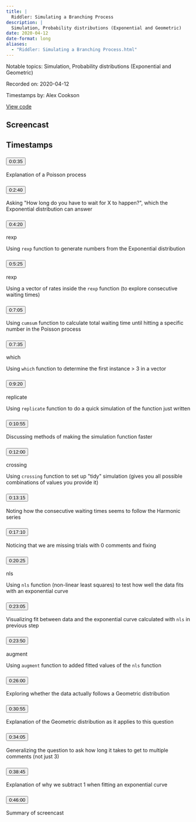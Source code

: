 ```yaml
---
title: |
  Riddler: Simulating a Branching Process
description: |
  Simulation, Probability distributions (Exponential and Geometric)
date: 2020-04-12
date-format: long
aliases:
  - "Riddler: Simulating a Branching Process.html"
---
```


Notable topics: Simulation, Probability distributions (Exponential and Geometric)

Recorded on: 2020-04-12

Timestamps by: Alex Cookson

[View code](https://github.com/dgrtwo/data-screencasts/blob/master/gdpr.Rmd)

## Screencast

<div id="yt-player" data-video-id="QtThluGted0"></div>

## Timestamps

```{=html}
<div id="topics">
  <div class="topic">
    <h3 id="ts-35">
      <button class="btn btn-link btn-timestamp" onClick="playerSkipToTimestamp(35, this)">0:0:35</button>
    </h3>
    <div class="topic_badges"><div></div><div></div></div>
    <div class="topic_description">
      <p>Explanation of a Poisson process</p>

    </div>
  </div>
  <div class="topic">
    <h3 id="ts-160">
      <button class="btn btn-link btn-timestamp" onClick="playerSkipToTimestamp(160, this)">0:2:40</button>
    </h3>
    <div class="topic_badges"><div></div><div></div></div>
    <div class="topic_description">
      <p>Asking &quot;How long do you have to wait for X to happen?&quot;, which the Exponential distribution can answer</p>

    </div>
  </div>
  <div class="topic">
    <h3 id="ts-260">
      <button class="btn btn-link btn-timestamp" onClick="playerSkipToTimestamp(260, this)">0:4:20</button>
    </h3>
    <div class="topic_badges"><div><span class="badge-functions badge bg-info">rexp</span></div><div></div></div>
    <div class="topic_description">
      <p>Using <code>rexp</code> function to generate numbers from the Exponential distribution</p>

    </div>
  </div>
  <div class="topic">
    <h3 id="ts-325">
      <button class="btn btn-link btn-timestamp" onClick="playerSkipToTimestamp(325, this)">0:5:25</button>
    </h3>
    <div class="topic_badges"><div><span class="badge-functions badge bg-info">rexp</span></div><div></div></div>
    <div class="topic_description">
      <p>Using a vector of rates inside the <code>rexp</code> function (to explore consecutive waiting times)</p>

    </div>
  </div>
  <div class="topic">
    <h3 id="ts-425">
      <button class="btn btn-link btn-timestamp" onClick="playerSkipToTimestamp(425, this)">0:7:05</button>
    </h3>
    <div class="topic_badges"><div></div><div></div></div>
    <div class="topic_description">
      <p>Using <code>cumsum</code> function to calculate total waiting time until hitting a specific number in the Poisson process</p>

    </div>
  </div>
  <div class="topic">
    <h3 id="ts-455">
      <button class="btn btn-link btn-timestamp" onClick="playerSkipToTimestamp(455, this)">0:7:35</button>
    </h3>
    <div class="topic_badges"><div><span class="badge-functions badge bg-info">which</span></div><div></div></div>
    <div class="topic_description">
      <p>Using <code>which</code> function to determine the first instance &gt; 3 in a vector</p>

    </div>
  </div>
  <div class="topic">
    <h3 id="ts-560">
      <button class="btn btn-link btn-timestamp" onClick="playerSkipToTimestamp(560, this)">0:9:20</button>
    </h3>
    <div class="topic_badges"><div><span class="badge-functions badge bg-info">replicate</span></div><div></div></div>
    <div class="topic_description">
      <p>Using <code>replicate</code> function to do a quick simulation of the function just written</p>

    </div>
  </div>
  <div class="topic">
    <h3 id="ts-655">
      <button class="btn btn-link btn-timestamp" onClick="playerSkipToTimestamp(655, this)">0:10:55</button>
    </h3>
    <div class="topic_badges"><div></div><div></div></div>
    <div class="topic_description">
      <p>Discussing methods of making the simulation function faster</p>

    </div>
  </div>
  <div class="topic">
    <h3 id="ts-720">
      <button class="btn btn-link btn-timestamp" onClick="playerSkipToTimestamp(720, this)">0:12:00</button>
    </h3>
    <div class="topic_badges"><div><span class="badge-functions badge bg-info">crossing</span></div><div></div></div>
    <div class="topic_description">
      <p>Using <code>crossing</code> function to set up &quot;tidy&quot; simulation (gives you all possible combinations of values you provide it)</p>

    </div>
  </div>
  <div class="topic">
    <h3 id="ts-795">
      <button class="btn btn-link btn-timestamp" onClick="playerSkipToTimestamp(795, this)">0:13:15</button>
    </h3>
    <div class="topic_badges"><div></div><div></div></div>
    <div class="topic_description">
      <p>Noting how the consecutive waiting times seems to follow the Harmonic series</p>

    </div>
  </div>
  <div class="topic">
    <h3 id="ts-1030">
      <button class="btn btn-link btn-timestamp" onClick="playerSkipToTimestamp(1030, this)">0:17:10</button>
    </h3>
    <div class="topic_badges"><div></div><div></div></div>
    <div class="topic_description">
      <p>Noticing that we are missing trials with 0 comments and fixing</p>

    </div>
  </div>
  <div class="topic">
    <h3 id="ts-1225">
      <button class="btn btn-link btn-timestamp" onClick="playerSkipToTimestamp(1225, this)">0:20:25</button>
    </h3>
    <div class="topic_badges"><div><span class="badge-functions badge bg-info">nls</span></div><div></div></div>
    <div class="topic_description">
      <p>Using <code>nls</code> function (non-linear least squares) to test how well the data fits with an exponential curve</p>

    </div>
  </div>
  <div class="topic">
    <h3 id="ts-1385">
      <button class="btn btn-link btn-timestamp" onClick="playerSkipToTimestamp(1385, this)">0:23:05</button>
    </h3>
    <div class="topic_badges"><div></div><div></div></div>
    <div class="topic_description">
      <p>Visualizing fit between data and the exponential curve calculated with <code>nls</code> in previous step</p>

    </div>
  </div>
  <div class="topic">
    <h3 id="ts-1430">
      <button class="btn btn-link btn-timestamp" onClick="playerSkipToTimestamp(1430, this)">0:23:50</button>
    </h3>
    <div class="topic_badges"><div><span class="badge-functions badge bg-info">augment</span></div><div></div></div>
    <div class="topic_description">
      <p>Using <code>augment</code> function to added fitted values of the <code>nls</code> function</p>

    </div>
  </div>
  <div class="topic">
    <h3 id="ts-1560">
      <button class="btn btn-link btn-timestamp" onClick="playerSkipToTimestamp(1560, this)">0:26:00</button>
    </h3>
    <div class="topic_badges"><div></div><div></div></div>
    <div class="topic_description">
      <p>Exploring whether the data actually follows a Geometric distribution</p>

    </div>
  </div>
  <div class="topic">
    <h3 id="ts-1855">
      <button class="btn btn-link btn-timestamp" onClick="playerSkipToTimestamp(1855, this)">0:30:55</button>
    </h3>
    <div class="topic_badges"><div></div><div></div></div>
    <div class="topic_description">
      <p>Explanation of the Geometric distribution as it applies to this question</p>

    </div>
  </div>
  <div class="topic">
    <h3 id="ts-2045">
      <button class="btn btn-link btn-timestamp" onClick="playerSkipToTimestamp(2045, this)">0:34:05</button>
    </h3>
    <div class="topic_badges"><div></div><div></div></div>
    <div class="topic_description">
      <p>Generalizing the question to ask how long it takes to get to multiple comments (not just 3)</p>

    </div>
  </div>
  <div class="topic">
    <h3 id="ts-2325">
      <button class="btn btn-link btn-timestamp" onClick="playerSkipToTimestamp(2325, this)">0:38:45</button>
    </h3>
    <div class="topic_badges"><div></div><div></div></div>
    <div class="topic_description">
      <p>Explanation of why we subtract 1 when fitting an exponential curve</p>

    </div>
  </div>
  <div class="topic">
    <h3 id="ts-2760">
      <button class="btn btn-link btn-timestamp" onClick="playerSkipToTimestamp(2760, this)">0:46:00</button>
    </h3>
    <div class="topic_badges"><div></div><div></div></div>
    <div class="topic_description">
      <p>Summary of screencast</p>

    </div>
  </div>
</div>
```
     
<script>
// 2. This code loads the IFrame Player API code asynchronously.
var tag = document.createElement("script");

tag.src = "https://www.youtube.com/iframe_api";
var firstScriptTag = document.getElementsByTagName("script")[0];
firstScriptTag.parentNode.insertBefore(tag, firstScriptTag);

// 3. This function creates an <iframe> (and YouTube player)
//    after the API code downloads.
var videoId = document.getElementById("yt-player").dataset.videoId;
var player;
function onYouTubeIframeAPIReady() {
  player = new YT.Player("yt-player", {
    height: "486",
    width: "864",
    videoId: videoId,
    playerVars: {
      "playsinline": 1
    },
    events: {
      onStateChange: function(event) {
        if (event.data == YT.PlayerState.PLAYING) {
          followTimestamps()
        }
      }
    }
  });
}

function playerSkipToTimestamp(seconds, tsElement) {
  player.seekTo(seconds, true)
  tsElement.scrollIntoView()
  document.getElementById("screencast").scrollIntoView()
}

const timestamps = Array.from(document.querySelectorAll('.topic h3[id^="ts-"]'))
  .map(el => el.id.replace('ts-', ''))

function followTimestamps() {
  if (player.getPlayerState() !== 1) {
    return
  }
  const currentTime = `${Math.floor(player.getCurrentTime())}`
  if (timestamps.includes(currentTime)) {
    const el = document.getElementById(`ts-${currentTime}`)
    if (el) {
      el.scrollIntoView()
      document.getElementById("screencast").scrollIntoView()
    }
  }
  setTimeout(followTimestamps, 1000)
}
</script>
